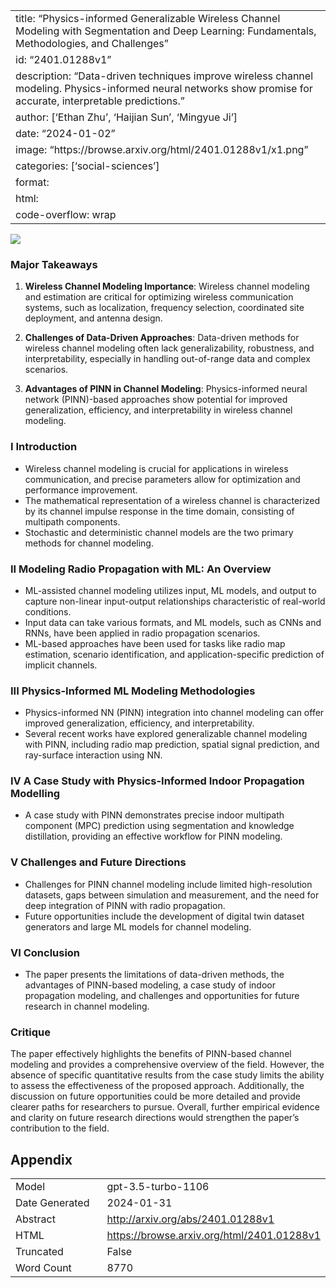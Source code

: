 
---
title: "Physics-informed Generalizable Wireless Channel Modeling with Segmentation and Deep Learning: Fundamentals, Methodologies, and Challenges"
id: "2401.01288v1"
description: "Data-driven techniques improve wireless channel modeling. Physics-informed neural networks show promise for accurate, interpretable predictions."
author: ['Ethan Zhu', 'Haijian Sun', 'Mingyue Ji']
date: "2024-01-02"
image: "https://browse.arxiv.org/html/2401.01288v1/x1.png"
categories: ['social-sciences']
format:
  html:
    code-overflow: wrap
---

![](https://browse.arxiv.org/html/2401.01288v1/x1.png)

### Major Takeaways

1. **Wireless Channel Modeling Importance**: Wireless channel modeling and estimation are critical for optimizing wireless communication systems, such as localization, frequency selection, coordinated site deployment, and antenna design.

2. **Challenges of Data-Driven Approaches**: Data-driven methods for wireless channel modeling often lack generalizability, robustness, and interpretability, especially in handling out-of-range data and complex scenarios.

3. **Advantages of PINN in Channel Modeling**: Physics-informed neural network (PINN)-based approaches show potential for improved generalization, efficiency, and interpretability in wireless channel modeling.


### I Introduction

- Wireless channel modeling is crucial for applications in wireless communication, and precise parameters allow for optimization and performance improvement.
- The mathematical representation of a wireless channel is characterized by its channel impulse response in the time domain, consisting of multipath components.
- Stochastic and deterministic channel models are the two primary methods for channel modeling.


### II Modeling Radio Propagation with ML: An Overview

- ML-assisted channel modeling utilizes input, ML models, and output to capture non-linear input-output relationships characteristic of real-world conditions.
- Input data can take various formats, and ML models, such as CNNs and RNNs, have been applied in radio propagation scenarios.
- ML-based approaches have been used for tasks like radio map estimation, scenario identification, and application-specific prediction of implicit channels.


### III Physics-Informed ML Modeling Methodologies

- Physics-informed NN (PINN) integration into channel modeling can offer improved generalization, efficiency, and interpretability.
- Several recent works have explored generalizable channel modeling with PINN, including radio map prediction, spatial signal prediction, and ray-surface interaction using NN.


### IV A Case Study with Physics-Informed Indoor Propagation Modelling

- A case study with PINN demonstrates precise indoor multipath component (MPC) prediction using segmentation and knowledge distillation, providing an effective workflow for PINN modeling.


### V Challenges and Future Directions

- Challenges for PINN channel modeling include limited high-resolution datasets, gaps between simulation and measurement, and the need for deep integration of PINN with radio propagation.
- Future opportunities include the development of digital twin dataset generators and large ML models for channel modeling.


### VI Conclusion

- The paper presents the limitations of data-driven methods, the advantages of PINN-based modeling, a case study of indoor propagation modeling, and challenges and opportunities for future research in channel modeling.

### Critique

The paper effectively highlights the benefits of PINN-based channel modeling and provides a comprehensive overview of the field. However, the absence of specific quantitative results from the case study limits the ability to assess the effectiveness of the proposed approach. Additionally, the discussion on future opportunities could be more detailed and provide clearer paths for researchers to pursue. Overall, further empirical evidence and clarity on future research directions would strengthen the paper's contribution to the field.

## Appendix

|          |          |
|----------|----------|
| Model     | gpt-3.5-turbo-1106       |
| Date Generated     | 2024-01-31       |
| Abstract | [http://arxiv.org/abs/2401.01288v1](http://arxiv.org/abs/2401.01288v1)        |
| HTML     | [https://browse.arxiv.org/html/2401.01288v1](https://browse.arxiv.org/html/2401.01288v1)       |
| Truncated       | False       |
| Word Count       | 8770       |